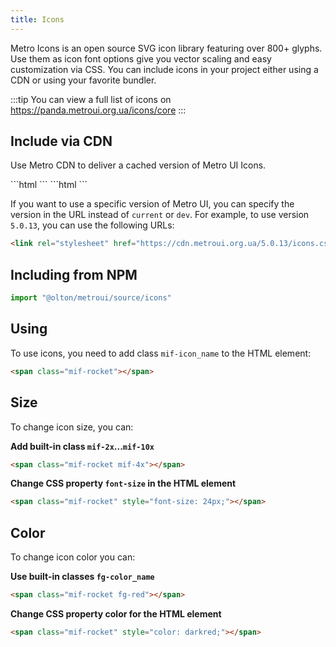 ```yaml
---
title: Icons
---
```




<Leader content="Metro UI contains 800+ built-in icons!"/>

Metro Icons is an open source SVG icon library featuring over 800+ glyphs. 
Use them as icon font options give you vector scaling and easy customization via CSS. 
You can include icons in your project either using a CDN or using your favorite bundler.

:::tip
You can view a full list of icons on https://panda.metroui.org.ua/icons/core
:::

## Include via CDN

Use Metro CDN to deliver a cached version of Metro UI Icons.

<Tabs>
    <TabItem label="Latest">
        ```html
        <link rel="stylesheet" href="https://cdn.metroui.org.ua/current/icons.css"/>
        ```
    </TabItem>
    <TabItem label="Development">
        ```html
        <link rel="stylesheet" href="https://cdn.metroui.org.ua/dev/icons.css"/>
        ```
    </TabItem>
</Tabs>

If you want to use a specific version of Metro UI, you can specify the version in the URL instead of `current` or `dev`.
For example, to use version `5.0.13`, you can use the following URLs:
```html
<link rel="stylesheet" href="https://cdn.metroui.org.ua/5.0.13/icons.css"/>
```

## Including from NPM

```js
import "@olton/metroui/source/icons"
```

## Using

To use icons, you need to add class `mif-icon_name` to the HTML element:

```html
<span class="mif-rocket"></span>
```

## Size

To change icon size, you can:

**Add built-in class `mif-2x`...`mif-10x`**

```html
<span class="mif-rocket mif-4x"></span>
```

**Change CSS property `font-size` in the HTML element**

```html
<span class="mif-rocket" style="font-size: 24px;"></span>
```

## Color

To change icon color you can:

**Use built-in classes `fg-color_name`**

```html
<span class="mif-rocket fg-red"></span>
```

**Change CSS property color for the HTML element**

```html
<span class="mif-rocket" style="color: darkred;"></span>
```


